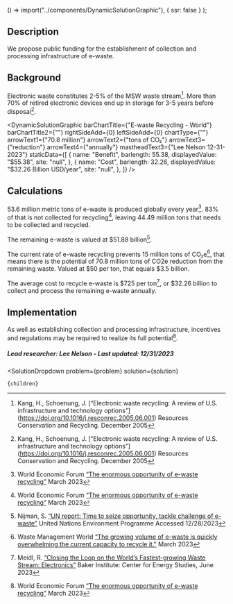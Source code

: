 
  () => import("../components/DynamicSolutionGraphic"),
  { ssr: false }
);


## Description
We propose public funding for the establishment of collection and processing infrastructure of e-waste.

## Background
Electronic waste constitutes 2-5% of the MSW waste stream[^”1”]. 
More than 70% of retired electronic devices end up in storage for 3-5 years before disposal[^”1”].

<DynamicSolutionGraphic
  barChartTitle={"E-waste Recycling - World"}
  barChartTitle2={""}
  rightSideAdd={0}
  leftSideAdd={0}
  chartType={""}
  arrowText1={"70.8 million"}
  arrowText2={"tons of CO₂"}
  arrowText3={"reduction"}
  arrowText4={"annually"}
  mastheadText3={"Lee Nelson 12-31-2023"}
 staticData={[
    {
     name: "Benefit",
      barlength: 55.38,
      displayedValue: "$55.38",
      site: "null",
    },
    {
      name: "Cost",
      barlength: 32.26,
      displayedValue: "$32.26 Billion USD/year",
      site: "null",
    },
  ]}
/>

## Calculations
53.6 million metric tons of e-waste is produced globally every year[^”2”]. 83% of that is not collected for recycling[^”2”], leaving 44.49 million tons that needs to be collected and recycled.

The remaining e-waste is valued at $51.88 billion[^”3”].

The current rate of e-waste recycling prevents 15 million tons of CO₂e[^”4”], that means there is the potential of 70.8 million tons of CO2e reduction from the remaining waste. Valued at $50 per ton, that equals $3.5 billion.

The average cost to recycle e-waste is $725 per ton[^”5”], or $32.26 billion to collect and process the remaining e-waste annually.

## Implementation
As well as establishing collection and processing infrastructure, incentives and regulations may be required to realize its full potential[^”2”].

##### Lead researcher: Lee Nelson - Last updated: 12/31/2023

[^”1”]: Kang, H., Schoenung, J. [“Electronic waste recycling: A review of U.S. infrastructure and technology options”] (https://doi.org/10.1016/j.resconrec.2005.06.001) Resources Conservation and Recycling. December 2005

[^”2”]: World Economic Forum [“The enormous opportunity of e-waste recycling”](https://www.weforum.org/agenda/2023/03/the-enormous-opportunity-of-e-waste-recycling/) March 2023

[^”3”]: Nijman, S. [“UN report: Time to seize opportunity, tackle challenge of e-waste”]( https://www.unep.org/news-and-stories/press-release/un-report-time-seize-opportunity-tackle-challenge-e-waste) United Nations Environment Programme Accessed 12/28/2023

[^”4”]: Waste Management World [“The growing volume of e-waste is quickly overwhelming the current capacity to recycle it."](https://waste-management-world.com/resource-use/e-waste-recycling/) March 2023

[^”5”]: Meidl, R. [“Closing the Loop on the World’s Fastest-growing Waste Stream: Electronics”](https://www.bakerinstitute.org/research/closing-loop-worlds-fastest-growing-waste-stream-electronics) Baker Institute: Center for Energy Studies, June 2023

  <SolutionDropdown 
    problem={problem} 
    solution={solution}
  >
    {children}
  </SolutionDropdown>